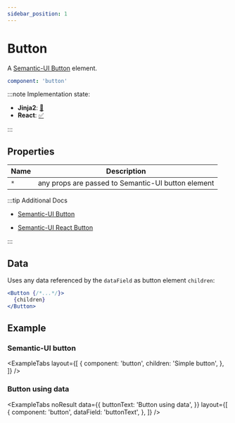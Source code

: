 ```yaml
---
sidebar_position: 1
---
```



# Button

A [Semantic-UI Button](https://semantic-ui.com/elements/button.html#/definition) element.

```yaml
component: 'button'
```

:::note Implementation state:

- **Jinja2**: [🚧](https://github.com/oarepo/oarepo-ui/blob/master/src/oarepo_ui/templates/oarepo_ui/components/basic/button.html.jinja2)
- **React**: [✅](https://github.com/oarepo/react-generative-ui/blob/master/src/components/basic/Button.tsx)

:::

## Properties

| Name | Description                                        |
| ---- | -------------------------------------------------- |
| `*`  | any props are passed to Semantic-UI button element |

:::tip Additional Docs

<Tabs>
<TabItem value="Semantic-UI">

- [Semantic-UI Button](https://semantic-ui.com/elements/button.html#/definition)

</TabItem>
<TabItem value="Semantic-UI React">

- [Semantic-UI React Button](https://react.semantic-ui.com/elements/button)

</TabItem>
</Tabs>

:::

## Data

Uses any data referenced by the `dataField` as button element `children`:

```jsx
<Button {/*...*/}>
  {children}
</Button>
```

## Example

### Semantic-UI button

<ExampleTabs
  layout={[
    {
      component: 'button',
      children: 'Simple button',
    },
  ]}
/>

### Button using data

<ExampleTabs
  noResult
  data={{
    buttonText: 'Button using data',
  }}
  layout={[
    {
      component: 'button',
      dataField: 'buttonText',
    },
  ]}
/>
